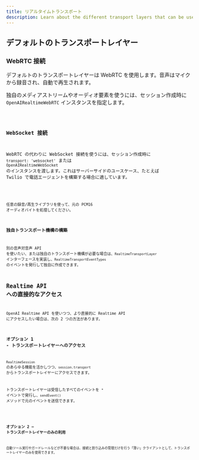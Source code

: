 ```yaml
---
title: リアルタイムトランスポート
description: Learn about the different transport layers that can be used with Realtime Agents.
---
```




## デフォルトのトランスポートレイヤー

### WebRTC 接続

デフォルトのトランスポートレイヤーは WebRTC を使用します。音声はマイクから録音され、自動で再生されます。

独自のメディアストリームやオーディオ要素を使うには、セッション作成時に `OpenAIRealtimeWebRTC` インスタンスを指定します。

<Code lang="typescript" code={customWebRTCTransportExample} />

### WebSocket 接続

WebRTC の代わりに WebSocket 接続を使うには、セッション作成時に `transport: 'websocket'` または `OpenAIRealtimeWebSocket` のインスタンスを渡します。これはサーバーサイドのユースケース、たとえば Twilio で電話エージェントを構築する場合に適しています。

<Code lang="typescript" code={websocketSessionExample} />

任意の録音/再生ライブラリを使って、元の PCM16 オーディオバイトを処理してください。

### 独自トランスポート機構の構築

別の音声対音声 API を使いたい、または独自のトランスポート機構が必要な場合は、`RealtimeTransportLayer` インターフェースを実装し、`RealtimeTransportEventTypes` のイベントを発行して独自に作成できます。

## Realtime API への直接的なアクセス

OpenAI Realtime API を使いつつ、より直接的に Realtime API にアクセスしたい場合は、次の 2 つの方法があります。

### オプション 1 - トランスポートレイヤーへのアクセス

`RealtimeSession` のあらゆる機能を活かしつつ、`session.transport` からトランスポートレイヤーにアクセスできます。

トランスポートレイヤーは受信したすべてのイベントを `*` イベントで発行し、`sendEvent()` メソッドで元のイベントを送信できます。

<Code lang="typescript" code={transportEventsExample} />

### オプション 2 — トランスポートレイヤーのみの利用

自動ツール実行やガードレールなどが不要な場合は、接続と割り込みの管理だけを行う「薄い」クライアントとして、トランスポートレイヤーのみを使用できます。

<Code lang="typescript" code={thinClientExample} />
